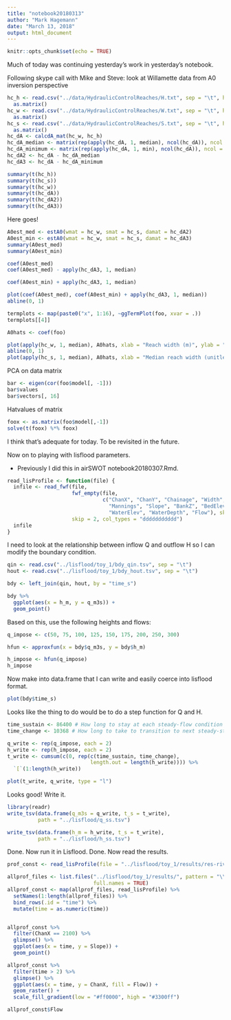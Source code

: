 ```yaml
---
title: "notebook20180313"
author: "Mark Hagemann"
date: "March 13, 2018"
output: html_document
---
```


```r
knitr::opts_chunk$set(echo = TRUE)
```

Much of today was continuing yesterday's work in yesterday's notebook. 

Following skype call with Mike and Steve: look at Willamette data from A0 inversion perspective

```r
hc_h <- read.csv("../data/HydraulicControlReaches/H.txt", sep = "\t", header = FALSE) %>% 
  as.matrix()
hc_w <- read.csv("../data/HydraulicControlReaches/W.txt", sep = "\t", header = FALSE) %>% 
  as.matrix()
hc_s <- read.csv("../data/HydraulicControlReaches/S.txt", sep = "\t", header = FALSE) %>% 
  as.matrix()
hc_dA <- calcdA_mat(hc_w, hc_h)
hc_dA_median <- matrix(rep(apply(hc_dA, 1, median), ncol(hc_dA)), ncol = ncol(hc_dA), byrow = FALSE)
hc_dA_minimum <- matrix(rep(apply(hc_dA, 1, min), ncol(hc_dA)), ncol = ncol(hc_dA), byrow = FALSE)
hc_dA2 <- hc_dA - hc_dA_median
hc_dA3 <- hc_dA - hc_dA_minimum

summary(t(hc_h))
summary(t(hc_s))
summary(t(hc_w))
summary(t(hc_dA))
summary(t(hc_dA2))
summary(t(hc_dA3))
```

Here goes!

```r
A0est_med <- estA0(wmat = hc_w, smat = hc_s, damat = hc_dA2)
A0est_min <- estA0(wmat = hc_w, smat = hc_s, damat = hc_dA3)
summary(A0est_med)
summary(A0est_min)

coef(A0est_med)
coef(A0est_med) - apply(hc_dA3, 1, median)

coef(A0est_min) + apply(hc_dA3, 1, median)

plot(coef(A0est_med), coef(A0est_min) + apply(hc_dA3, 1, median))
abline(0, 1)

termplots <- map(paste0("x", 1:16), ~ggTermPlot(foo, xvar = .))
termplots[[4]]

A0hats <- coef(foo) 

plot(apply(hc_w, 1, median), A0hats, xlab = "Reach width (m)", ylab = "A0 estimate (m^2)")
abline(0, 1)
plot(apply(hc_s, 1, median), A0hats, xlab = "Median reach width (unitless)", ylab = "A0 estimate (m^2)")

```


PCA on data matrix

```r
bar <- eigen(cor(foo$model[, -1]))
bar$values
bar$vectors[, 16]
```

Hatvalues of matrix

```r
foox <- as.matrix(foo$model[,-1])
solve(t(foox) %*% foox)


```



I think that's adequate for today. To be revisited in the future.

Now on to playing with lisflood parameters.

- Previously I did this in airSWOT notebook20180307.Rmd.

```r
read_lisProfile <- function(file) {
  infile <- read_fwf(file, 
                     fwf_empty(file, 
                               c("ChanX", "ChanY", "Chainage", "Width", 
                                 "Mannings", "Slope", "BankZ", "BedElev", 
                                 "WaterElev", "WaterDepth", "Flow"), skip = 2), 
                     skip = 2, col_types = "ddddddddddd")
  infile
}


```

I need to look at the relationship between inflow Q and outflow H so I can modify the boundary condition. 

```r
qin <- read.csv("../lisflood/toy_1/bdy_qin.tsv", sep = "\t")
hout <- read.csv("../lisflood/toy_1/bdy_hout.tsv", sep = "\t")

bdy <- left_join(qin, hout, by = "time_s")

bdy %>% 
  ggplot(aes(x = h_m, y = q_m3s)) + 
  geom_point()
```

Based on this, use the following heights and flows:

```r
q_impose <- c(50, 75, 100, 125, 150, 175, 200, 250, 300)

hfun <- approxfun(x = bdy$q_m3s, y = bdy$h_m)

h_impose <- hfun(q_impose)
h_impose
```

Now make into data.frame that I can write and easily coerce into lisflood format. 

```r
plot(bdy$time_s)
```

Looks like the thing to do would be to do a step function for Q and H. 

```r
time_sustain <- 86400 # How long to stay at each steady-flow condition
time_change <- 10368 # How long to take to transition to next steady-state condition

q_write <- rep(q_impose, each = 2)
h_write <- rep(h_impose, each = 2)
t_write <- cumsum(c(0, rep(c(time_sustain, time_change), 
                           length.out = length(h_write)))) %>% 
  `[`(1:length(h_write))

plot(t_write, q_write, type = "l")
```

Looks good! Write it. 

```r
library(readr)
write_tsv(data.frame(q_m3s = q_write, t_s = t_write), 
          path = "../lisflood/q_ss.tsv")

write_tsv(data.frame(h_m = h_write, t_s = t_write), 
          path = "../lisflood/h_ss.tsv")
```


Done. Now run it in Lisflood. Done. Now read the results.

```r
prof_const <- read_lisProfile(file = "../lisflood/toy_1/results/res-river0-0006.profile")

allprof_files <- list.files("../lisflood/toy_1/results/", pattern = "\\.profile$", 
                            full.names = TRUE)
allprof_const <- map(allprof_files, read_lisProfile) %>% 
  setNames(1:length(allprof_files)) %>% 
  bind_rows(.id = "time") %>% 
  mutate(time = as.numeric(time))


allprof_const %>% 
  filter(ChanX == 2100) %>% 
  glimpse() %>% 
  ggplot(aes(x = time, y = Slope)) +
  geom_point()

allprof_const %>% 
  filter(time > 2) %>%
  glimpse() %>% 
  ggplot(aes(x = time, y = ChanX, fill = Flow)) +
  geom_raster() +
  scale_fill_gradient(low = "#ff0000", high = "#3300ff")

allprof_const$Flow
```

